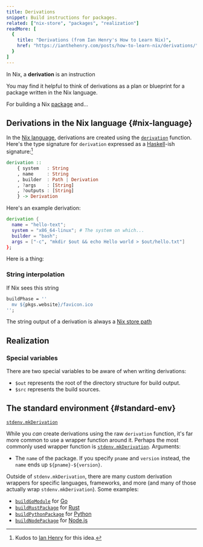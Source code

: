 ```yaml
---
title: Derivations
snippet: Build instructions for packages.
related: ["nix-store", "packages", "realization"]
readMore: [
  {
    title: "Derivations (from Ian Henry's How to Learn Nix)",
    href: "https://ianthehenry.com/posts/how-to-learn-nix/derivations/"
  }
]
---
```


In Nix, a **derivation** is an instruction

<Success title="Mental models">
You may find it helpful to think of derivations as a plan or blueprint for a package written in the Nix language.
</Success>

For building a Nix [package](/concepts/packages) and...

## Derivations in the Nix language \{#nix-language}

In the [Nix language][lang], derivations are created using the [`derivation`][func] function.
Here's the type signature for `derivation` expressed as a [Haskell]-ish signature:[^1]

```haskell
derivation ::
    { system   : String
    , name     : String
    , builder  : Path | Derivation
    , ?args    : [String]
    , ?outputs : [String]
    } -> Derivation
```

Here's an example derivation:

```nix
derivation {
  name = "hello-text";
  system = "x86_64-linux"; # The system on which...
  builder = "bash";
  args = ["-c", "mkdir $out && echo Hello world > $out/hello.txt"]
};
```

Here is a thing:

<NixStorePath pkg="hello" client:load />

### String interpolation

If Nix sees this string

```nix
buildPhase = ''
  mv ${pkgs.website}/favicon.ico
'';
```

The string output of a derivation is always a [Nix store path][store]

## Realization



### Special variables

There are two special variables to be aware of when writing derivations:

* `$out` represents the root of the directory structure for build output.
* `$src` represents the build sources.

## The standard environment \{#standard-env}

[`stdenv.mkDerivation`][mk]

While you *can* create derivations using the raw `derivation` function, it's far more common to use a wrapper function around it.
Perhaps the most commonly used wrapper function is [`stdenv.mkDerivation`][mk].
Arguments:

* The `name` of the package. If you specify `pname` and `version` instead, the `name` ends up `${pname}-${version}`.


Outside of `stdenv.mkDerivation`, there are many custom derivation wrappers for specific languages, frameworks, and more (and many of those actually wrap `stdenv.mkDerivation`).
Some examples:

* [`buildGoModule`][go] for [Go]
* [`buildRustPackage`][buildrustpackage] for [Rust]
* [`buildPythonPackage`][buildpythonpackage] for [Python]
* [`buildNodePackage`][buildnodepackage] for [Node.js][node]

[^1]: Kudos to [Ian Henry][ian] for this idea.

[buildgomodule]: TODO
[buildnodepackage]: TODO
[buildpythonpackage]: TODO
[buildrustpackage]: TODO
[func]: TODO
[go]: https://go.dev
[haskell]: https://www.haskell.org
[ian]: https://ianthehenry.com/
[lang]: /concepts/nix-language
[mk]: https://nixos.org/manual/nixpkgs/stable/#sec-using-stdenv
[nixpkgs]: /concepts/nixpkgs
[node]: https://nodejs.org
[python]: TODO
[rust]: https://rust-lang.org
[store]: /concepts/nix-store
